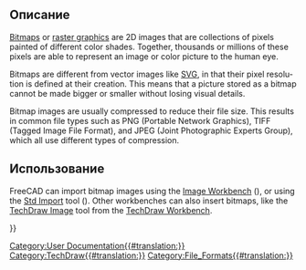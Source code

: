 <languages/>

<span id="Description"></span>
== Описание ==

<div lang="en" dir="ltr" class="mw-content-ltr">
[https://en.wikipedia.org/wiki/Bitmap Bitmaps] or [https://en.wikipedia.org/wiki/Raster_graphics raster graphics] are 2D images that are collections of pixels painted of different color shades. Together, thousands or millions of these pixels are able to represent an image or color picture to the human eye.
</div>

<div lang="en" dir="ltr" class="mw-content-ltr">
Bitmaps are different from vector images like [[SVG|SVG]], in that their pixel resolution is defined at their creation. This means that a picture stored as a bitmap cannot be made bigger or smaller without losing visual details.
</div>

<div lang="en" dir="ltr" class="mw-content-ltr">
Bitmap images are usually compressed to reduce their file size. This results in common file types such as PNG (Portable Network Graphics), TIFF (Tagged Image File Format), and JPEG (Joint Photographic Experts Group), which all use different types of compression.
</div>

<span id="Usage"></span>
<div class="mw-translate-fuzzy">
== Использование ==
</div>

<div lang="en" dir="ltr" class="mw-content-ltr">
FreeCAD can import bitmap images using the [[Image Workbench|Image Workbench]] ({{VersionMinus|0.20}}), or using the [[Std_Import|Std Import]] tool ({{VersionPlus|0.21}}). Other workbenches can also insert bitmaps, like the [[TechDraw Image|TechDraw Image]] tool from the [[TechDraw Workbench|TechDraw Workbench]].
</div>

{{Userdocnavi{{#translation:}}}}
[[Category:User Documentation{{#translation:}}]]
[[Category:TechDraw{{#translation:}}]]
[[Category:File_Formats{{#translation:}}]]